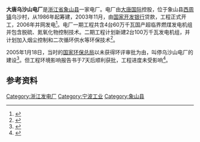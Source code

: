 {{coord|29.504271|N|121.670237|E|format=dms|display=title}}
'''大唐乌沙山电厂'''是[[浙江省|浙江省]][[象山县|象山县]]一家电厂。电厂由[[大唐国际|大唐国际]]控股，位于象山县[[西周镇|西周镇]]乌沙村，从1986年起筹建，2003年11月，由[[国家开发银行|国家开发银行]]贷款，工程正式开工，2006年并网发电<ref>{{cite web|url=http://www.cnnb.com.cn/gb/node2/node48/node51/node43260/node48667/userobject7ai1275655.html|title=乌沙山电厂首台机组并网发电|publisher=中国宁波网|date=2006-02-19|accessdate=2013-12-11|deadurl=yes|archiveurl=https://web.archive.org/web/20150923205206/http://www.cnnb.com.cn/gb/node2/node48/node51/node43260/node48667/userobject7ai1275655.html|archivedate=2015-09-23}}</ref>。电厂一期工程共含4台60万千瓦国产超临界燃煤发电机组并包含脱硫、氮氧化物控制技术。二期工程计划新建2台100万千瓦发电机组，并计划加入烟尘控制和二次循环供水等环保技术<ref>{{cite web|url=http://www.zjdpc.gov.cn/art/2013/5/6/art_404_533391.html|title=大唐乌沙山电厂“近零排放”引领我省大型煤电发展未来之路|publisher=浙江省发展和改革委员会|date=2013-05-06|accessdate=2013-12-11}}{{dead link|date=2017年12月 |bot=InternetArchiveBot |fix-attempted=yes }}</ref>。

2005年1月18日，当时的[[国家环保总局|国家环保总局]]以未获得环评审批为由，叫停乌沙山电厂的建设<ref>{{cite web|url=http://finance.sina.com.cn/chanjing/b/20050120/16491309877.shtml|title=乌沙山电厂：筹建18年输了环评|publisher=21世纪经济报道|date=2005-01-20|accessdate=2013-12-11|archive-date=2018-09-30|archive-url=https://web.archive.org/web/20180930021308/http://finance.sina.com.cn/chanjing/b/20050120/16491309877.shtml|dead-url=no}}</ref>。但工程环境影响报告书于7天后顺利获批，工程进度未受影响<ref>{{cite web|url=http://news.cnnb.com.cn/system/2005/01/27/001030765.shtml|title=大唐乌沙山电厂工程通过国家环评审查|publisher=中国宁波网|date=2005-01-27|accessdate=2013-12-11|archive-date=2018-10-03|archive-url=https://web.archive.org/web/20181003170152/http://news.cnnb.com.cn/system/2005/01/27/001030765.shtml|dead-url=no}}</ref>。

== 参考资料 ==
{{reflist}}

{{industry-stub}}
{{Ningbo-stub}}

[[Category:浙江发电厂|Category:浙江发电厂]]
[[Category:宁波工业|Category:宁波工业]]
[[Category:象山县|Category:象山县]]